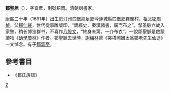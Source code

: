 '''鄒聖脈'''（{{bd|1692年||1762年||Z}}），字宜彥，別號梧岡。清朝刻書家。

康熙三十年（1691年）出生於汀州四堡龍足鄉今連城縣四堡鄉霧閣村，祖父[[鄒周楨|鄒周楨]]，父[[鄒仁聲|鄒仁聲]]，世代從事雕版印，“鐫經史、秦漢諸書，廣而布之”。邹圣脉六歲入家塾，稍长博览群书，不喜作[[八股文|八股文]]，“終身未第，一介布衣”。一說鄒聖脈是啟蒙讀物《[[幼學瓊林|幼學瓊林]]》作者。鄒聖脈去世時，[[謝梅林|謝梅林]]撰《哭梧岡姻太翁鄒老先生仙逝》一文悼念。有子[[鄒雲亭|鄒雲亭]]。

==參考書目==
* 《鄒氏族譜》

[[Category:清朝出版家|Z]]